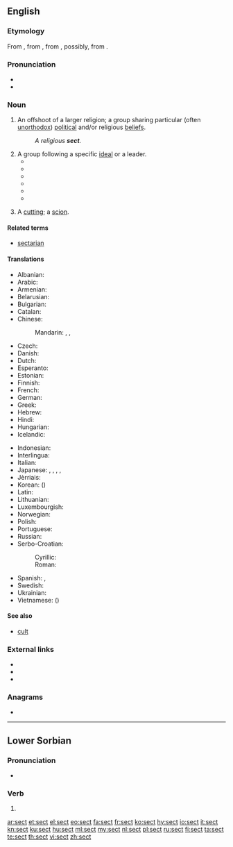 {{wikipedia|Sect}}
{{wikiquote|Sect}}
==English==

===Etymology===
From {{etyl|enm|en}} {{term|lang=enm|secte}}, from {{etyl|fro|en}} {{term|lang=fro|secte||a sect in philosophy or religion}}, from {{etyl|LL.|en}} {{term|lang=la|secta||a sect in philosophy or religion, a school, party, faction, class, gild, band, particularly a heretical doctrine or sect, etc.}}, possibly, from {{etyl|la|en}} {{term|lang=la|sequi||to follow}}.<!--Century 1911 has the derivation from "secare" as the main one through "secare viam" (take one's way, travel), discussing three alternative explanations as less probable: two of them from "sequi", one more from "secare". M-W online traces the origin to "sequi", so does Online Etymology Dictionary.-->

===Pronunciation===
* {{audio|en-us-sect.ogg|Audio (US)|lang=en}}
* {{rhymes|ɛkt|lang=en}}

===Noun===
{{en-noun}}

# An offshoot of a larger religion; a group sharing particular (often [[unorthodox]]) [[political]] and/or religious [[beliefs]].
#: ''A religious '''sect'''.''
# A group following a specific [[ideal]] or a leader.
#*{{quote-book|page=104|title=Getting Saved from the Sixties: Moral Meaning in Conversion and Cultural Change|author=Steven M. Tipton|year=1984|publisher=University of California Press|isbn=978-0520052284|passage=Zen Center welcomes visitors, guests, and prospective students, but it does not engage in systematic institutional or network recruiting of new members, unlike the Christian '''sect''' and Erhard Seminars Training.}}
#*{{quote-book|page=161|title=Snapping: America's Epidemic of Sudden Personality Change|author= Flo Conway, Jim Siegelman|year=1995|publisher= Stillpoint Press, Inc.|isbn=978-0964765009|passage=Every person who is not a fellow member, and every social, religious and political institution that lies outside the '''sect's''' domain, is portrayed as a representative of Satan's world. In our research, we found that Moonies and members of many Christian sects with similar religious and political doctrines often focus on such beliefs to the exclusion of all other thought.}}
#*{{quote-book|page=207|title=Armageddon in Waco: Critical Perspectives on the Branch Davidian Conflict|author=Stuart A. Wright|year=1995|publisher=University Of Chicago Press|isbn=978-0226908458|passage=Peoples Temple and the Branch Davidians both approximated the 'apocalyptic '''sect'''' as an ideal type. In such sects the end of the world is taken as a central tenet.}}
#*{{quote-book|page=216|title=Encyclopedia of New Age Beliefs|author=John Ankerberg, John Weldon|year=1996|publisher=Harvest House Publishers|isbn=978-1565071605|passage=There are scores of modern religious cults and '''sects''' that have been influenced by Hinduism to varying degrees. Werner Erhard, founder of 'Landmark Education's 'The Forum',' and 'est' seminars, which have about 700,000 graduates, was influenced by Hinduism through Swami Muktananda, one of Erhard's principal gurus.}}
#*{{quote-book|page=75|title=Hearing the Voices of Jonestown|author=Mary McCormick Maaga|isbn=978-0815605157|publisher=Syracuse University Press|year=1998|passage=The Indiana Peoples Temple was essentially a '''sect''', which was joined by new religious movement members in California, which then recruited black church members as it focused its ministry on the residents of urban California.}}
#*{{quote-book|page=47|title=Utopias and Utopians: An Historical Dictionary|author=R. C. S. Trahair|year=1999|publisher=Greenwood|isbn=978-0313294655|passage=Branch Davidians are a modern religious '''sect''' that claims to be an offshoot of the Seventh-Day Adventist Church. The church renounced any connection with the sect in the 1930s.}}
# {{context|obsolete|lang=en}} A [[cutting]]; a [[scion]]. 

====Related terms====
* [[sectarian]]

====Translations====
{{trans-top|religious movement}}
* Albanian: {{t|sq|sekt|m}}
* Arabic: {{t|ar|طائفة|f|tr=ṭā’ifa|sc=Arab}}
* Armenian: {{t|hy|աղանդ|sc=Armn}}
* Belarusian: {{t|be|сэкта|f|tr=sékta|sc=Cyrl}}
* Bulgarian: {{t+|bg|секта|f|tr=sékta|sc=Cyrl}}
* Catalan: {{t|ca|secta|f}}
* Chinese:
*: Mandarin: {{t+|cmn|宗派|tr=zōngpài|sc=Hani}}, {{t+|cmn|教派|tr=jiàopài|sc=Hani}}, {{qualifier|cult}} {{t+|cmn|邪教|tr=xiéjiào|sc=Hani}}
* Czech: {{t+|cs|sekta|f}}
* Danish: {{t|da|sekt|c}}
* Dutch: {{t+|nl|sekte|f}}
* Esperanto: {{t|eo|sekto}}
* Estonian: {{t|et|sekt}}
* Finnish: {{t+|fi|lahko}} {{qualifier|religious}}
* French: {{t+|fr|secte|f}}
* German: {{t+|de|Sekte|f}}
* Greek: {{t+|el|αίρεση|f}}
* Hebrew: {{t|he|כת|f|tr=kat|sc=Hebr}}
* Hindi: {{t|hi|मज़हब|m|tr=mazhab}}
* Hungarian: {{t+|hu|szekta}}
* Icelandic: {{t|is|sértrúarsöfnuður|m}}
{{trans-mid}}
* Indonesian: {{t+|id|sekte}}
* Interlingua: {{t|ia|secta}}
* Italian: {{t+|it|setta|f}}
* Japanese: {{t+|ja|宗派|tr=しゅうは, shūha|sc=Jpan}}, {{t|ja|教派|tr=きょうは, kyōha|sc=Jpan}}, {{t|ja|セクト|tr=sekuto|sc=Jpan}}, {{qualifier|cult}} {{t|ja|カルト|tr=karuto|sc=Jpan}}, {{t|ja|分派|tr=ぶんぱ, bunpa|sc=Jpan}}
* Jèrriais: {{t|roa-jer|secte|f}}
* Korean: {{t+|ko|종파|sc=Kore}} ({{t+|ko|宗派|sc=Kore}})
* Latin: {{t+|la|cultus|m}}
* Lithuanian: {{t|lt|sekta|f}}
* Luxembourgish: {{t|lb|sekten}}
* Norwegian: {{t|no|sekt|m}}
* Polish: {{t+|pl|sekta|f}}
* Portuguese: {{t+|pt|seita|f}}
* Russian: {{t+|ru|секта|f|tr=sékta}}
* Serbo-Croatian:
*: Cyrillic: {{t|sh|секта|f}}
*: Roman: {{t+|sh|sekta|f}}
* Spanish: {{t+|es|secta|f}}, {{t+|es|culto|m}}
* Swedish: {{t+|sv|sekt|c}}
* Ukrainian: {{t+|uk|секта|f|tr=sékta|sc=Cyrl}}
* Vietnamese: {{t|vi|tông phái}} ({{t|vi|宗派}})
{{trans-bottom}}

====See also====
* [[cult]]

===External links===
* {{R:Webster 1913}}
* {{R:Century 1911}}
* {{R:OneLook}}

===Anagrams===
* {{l|en|CEST}}

----

==Lower Sorbian==

===Pronunciation===
* {{IPA|[sɛt͡st]|lang=dsb}}

===Verb===
{{head|dsb|verb form}}

# {{supine of|sec|lang=dsb}}

[[ar:sect]]
[[et:sect]]
[[el:sect]]
[[eo:sect]]
[[fa:sect]]
[[fr:sect]]
[[ko:sect]]
[[hy:sect]]
[[io:sect]]
[[it:sect]]
[[kn:sect]]
[[ku:sect]]
[[hu:sect]]
[[ml:sect]]
[[my:sect]]
[[nl:sect]]
[[pl:sect]]
[[ru:sect]]
[[fi:sect]]
[[ta:sect]]
[[te:sect]]
[[th:sect]]
[[vi:sect]]
[[zh:sect]]